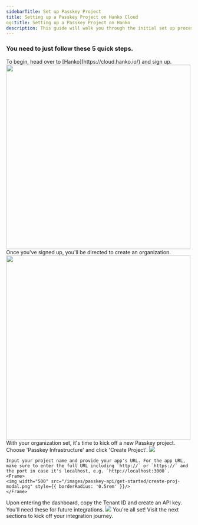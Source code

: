 ```yaml
---
sidebarTitle: Set up Passkey Project
title: Setting up a Passkey Project on Hanko Cloud
og:title: Setting up a Passkey Project on Hanko
description: This guide will walk you through the initial set up process of a Passkey project on Hanko Cloud.
---
```


### You need to just follow these 5 quick steps.

<Steps>
<Step title="Sign Up">
    To begin, head over to [Hanko](https://cloud.hanko.io/) and sign up. 
<Frame>
<img width="500" src="/images/get-started/create-acc.png" />
</Frame>
</Step>
<Step title="Create an Organization">
    Once you've signed up, you'll be directed to create an organization.
    <Frame>
    <img width="500" src="/images/get-started/create-org.png" />
    </Frame>
</Step>
<Step title="Initiate a new Passkey Project">
    With your organization set, it's time to kick off a new Passkey project. Choose 'Passkey Infrastructure' and click 'Create Project'.
    <Frame>
    <img src="/images/passkey-api/get-started/create-project.png" style={{ borderRadius: '0.5rem' }}/>
    </Frame>

    Input your project name and provide your app's URL. For the app URL, make sure to enter the full URL including `http://` or `https://` and the port in case it's localhost, e.g. `http://localhost:3000`.
    <Frame>
    <img width="500" src="/images/passkey-api/get-started/create-proj-modal.png" style={{ borderRadius: '0.5rem' }}/>
    </Frame>
</Step>
<Step title="Get Tenant ID and API key">
    Upon entering the dashboard, copy the Tenant ID and create an API key. You'll need these for future integrations.
    <Frame>
    <img src="/images/passkey-api/get-started/tenant-api-key.png" style={{ borderRadius: '0.5rem' }}/>
    </Frame>
</Step>
<Step title="Dive into Integrations">
    You're all set! Visit the next sections to kick off your integration journey.
<CardGroup cols={2}>
<Card
    title="Next.js with NextAuth"
    href="/passkey-api/next-auth"
>
</Card>
<Card
    title="Our JS/TS SDK"
    href="/passkey-api/js-sdk"
>
</Card>
<Card
    title="Node.js example wihtout using SDK"
    href="/passkey-api/example-implementation"
>
</Card>
<Card
    title="Example Payment Transaction"
    href="/passkey-api/example-transaction"
>
</Card>
</CardGroup>
</Step>
</Steps>
